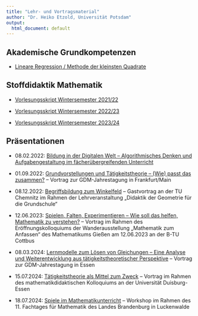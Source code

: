 ```yaml
---
title: "Lehr- und Vortragsmaterial"
author: "Dr. Heiko Etzold, Universität Potsdam"
output:
  html_document: default
---
```


## Akademische Grundkompetenzen

* [Lineare Regression / Methode der kleinsten Quadrate](linReg/linReg.html)

## Stoffdidaktik Mathematik

* [Vorlesungsskript Wintersemester 2021/22](https://stoffdidaktik.heiko-etzold.de/2021)

* [Vorlesungsskript Wintersemester 2022/23](https://stoffdidaktik.heiko-etzold.de/2022)

* [Vorlesungsskript Wintersemester 2023/24](https://stoffdidaktik.heiko-etzold.de)

## Präsentationen

* 08.02.2022: [Bildung in der Digitalen Welt -- Algorithmisches Denken und Aufgabengestaltung im fächerübergreifenden Unterricht](praesis/2022-02-08-Etzold-AlgorithmenAufgaben.pdf)

* 01.09.2022: [Grundvorstellungen und Tätigkeitstheorie -- (Wie) passt das zusammen?](praesis/2022-09-01-Etzold-TaetigkeitstheorieGrundvorstellung.pdf) -- Vortrag zur GDM-Jahrestagung in Frankfurt/Main

* 08.12.2022: [Begriffsbildung zum Winkelfeld](praesis/2022-12-08-Etzold-Winkel.pdf) -- Gastvortrag an der TU Chemnitz im Rahmen der Lehrveranstaltung „Didaktik der Geometrie für die Grundschule“

* 12.06.2023: [Spielen, Falten, Experimentieren -- Wie soll das helfen, Mathematik zu verstehen?](praesis/2023-06-12-Etzold-SpielenFaltenExperimentieren.pdf) -- Vortrag im Rahmen des Eröffnungskolloquiums der Wanderausstellung „Mathematik zum Anfassen“ des Mathematikums Gießen am 12.06.2023 an der B-TU Cottbus

* 08.03.2024: [Lernmodelle zum Lösen von Gleichungen -- Eine Analyse und Weiterentwicklung aus tätigkeitstheoretischer Perspektive](praesis/2024-03-08-Etzold-Lernmodelle.pdf) -- Vortrag zur GDM-Jahrestagung in Essen

* 15.07.2024: [Tätigkeitstheorie als Mittel zum Zweck](praesis/2024-07-15-Etzold-Taetigkeitstheorie.pdf) -- Vortrag im Rahmen des mathematikdidaktischen Kolloquiums an der Universität Duisburg-Essen

* 18.07.2024: [Spiele im Mathematikunterricht](praesis/2024-07-18-Etzold-Spiele.pdf) -- Workshop im Rahmen des 11. Fachtages für Mathematik des Landes Brandenburg in Luckenwalde


